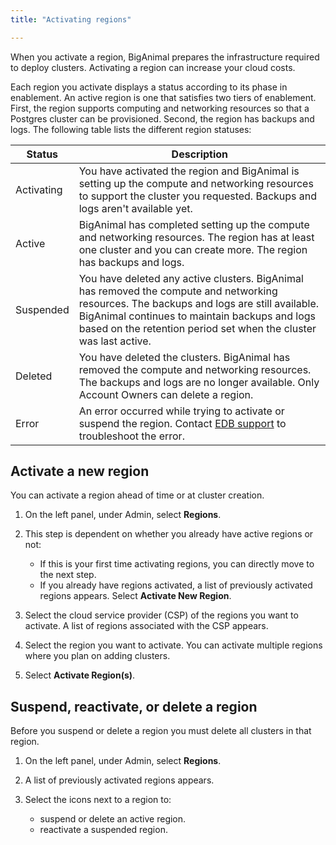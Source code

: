 ```yaml
---
title: "Activating regions"

---
```


When you activate a region, BigAnimal prepares the infrastructure required to deploy clusters. Activating a region can increase your cloud costs. 

Each region you activate displays a status according to its phase in enablement. An active region is one that satisfies two tiers of enablement. First, the region supports computing and networking resources so that a Postgres cluster can be provisioned. Second, the region has backups and logs. The following table lists the different region statuses:

| Status | Description                                                                                                                                            |
|--------------|--------------------------------------------------------------------------------------------------------------------------------------------------------|
| Activating       | You have activated the region and BigAnimal is setting up the compute and networking resources to support the cluster you requested. Backups and logs aren't available yet.                                                                         | 
| Active       | BigAnimal has completed setting up the compute and networking resources. The region has at least one cluster and you can create more. The region has backups and logs.                                                                  |
| Suspended    | You have deleted any active clusters. BigAnimal has removed the compute and networking resources. The backups and logs are still available. BigAnimal continues to maintain backups and logs based on the retention period set when the cluster was last active.  |
| Deleted      | You have deleted the clusters. BigAnimal has removed the compute and networking resources. The backups and logs are no longer available. Only Account Owners can delete a region.                                            |
| Error        | An error occurred while trying to activate or suspend the region. Contact [EDB support](/biganimal/release/overview/support) to troubleshoot the error.  | 


## Activate a new region

You can activate a region ahead of time or at cluster creation.

1. On the left panel, under Admin, select **Regions**.

1. This step is dependent on whether you already have active regions or not:
   - If this is your first time activating regions, you can directly move to the next step.
   - If you already have regions activated, a list of previously activated regions appears. Select **Activate New Region**.
     
1. Select the cloud service provider (CSP) of the regions you want to activate. A list of regions associated with the CSP appears.

1. Select the region you want to activate. You can activate multiple regions where you plan on adding clusters. 

1. Select **Activate Region(s)**.

## Suspend, reactivate, or delete a region

Before you suspend or delete a region you must delete all clusters in that region.

1. On the left panel, under Admin, select **Regions**.

1. A list of previously activated regions appears. 
     
1. Select the icons next to a region to: 
   - suspend or delete an active region. 
   - reactivate a suspended region.


